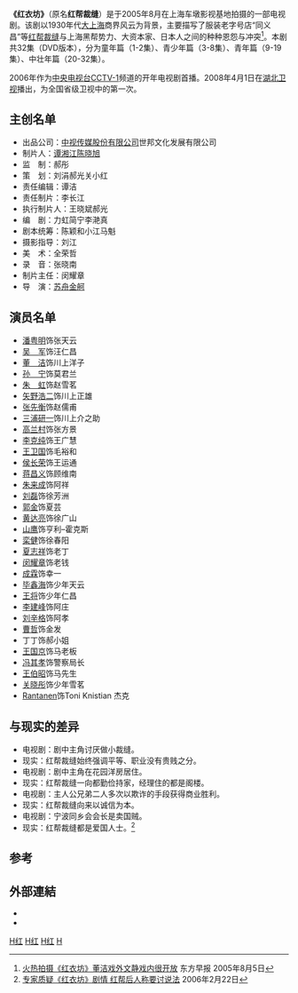 {{电视节目信息框
| 名稱 = 红衣坊
| 原名 = 红帮裁缝
| 圖片 = 红衣坊.jpg
| 圖說 = 电视剧海报
| 分類 = 年代剧
| 原創者 = 
| 編劇 = [[力虹|力虹]]、[[简宁|简宁]]、[[李滟真|李滟真]]
| 導演 = [[苏舟|苏舟]]、[[金舸|金舸]]
| 演出 = [[董洁|董洁]]、[[潘粤明|潘粤明]]、[[吴军|吴军]]
| 配音 = 
| 旁白 = 
| 主題曲 =
| 片尾曲 =
| 作曲 = 
| 國家 = {{CHN}}
| 語言 = [[普通话|普通话]]
| 季數 = 
| 集數 = 32集或28集
| 每集列表 = 
| 製片人 = [[谭湘江|谭湘江]]、[[陈晓旭|陈晓旭]]
| 執行製片 = 
| 拍攝地 = {{CHN}}上海车墩影视基地
| 攝像 = 
| 每集長 = 
| 頻道 =
| 電視網 =[[中国中央电视台综合频道|CCTV-1]]
| 視頻制式 = 
| 音頻制式 = 
| 開始 =2006年
| 結束 =
| 先於 = 
| 後於 = 
| 相關劇集 = 
| 官方網站 = [http://yule.sohu.com/s2005/hyf.shtml 《红衣坊》]
}}
'''《红衣坊》'''（原名'''红帮裁缝'''）是于2005年8月在上海车墩影视基地拍摄的一部电视剧。该剧以1930年代[[上海市|大上海]]商界风云为背景，主要描写了服装老字号店“同义昌”等[[红帮裁缝|红帮裁缝]]与上海黑帮势力、大资本家、日本人之间的种种恩怨与冲突<ref>[http://ent.163.com/05/0805/09/1QCQ25K4000300D1.html 火热拍摄《红衣坊》董洁戏外文静戏内很开放] {{Wayback|url=http://ent.163.com/05/0805/09/1QCQ25K4000300D1.html |date=20160305020312 }}东方早报 2005年8月5日</ref>。本剧共32集（DVD版本），分为童年篇（1-2集）、青少年篇（3-8集）、青年篇（9-19集）、中壮年篇（20-32集）。

2006年作为[[中国中央电视台|中央电视台]][[中国中央电视台综合频道|CCTV-1]]频道的开年电视剧首播。2008年4月1日在[[湖北卫视|湖北卫视]]播出，为全国省级卫视中的第一次。

== 主创名单 ==
*出品公司：[[中视传媒股份有限公司|中视传媒股份有限公司]]世邦文化发展有限公司
*制片人：[[谭湘江|谭湘江]][[陈晓旭|陈晓旭]]
*监　制：郝彤
*策　划：刘涓郝光关小红
*责任编辑：谭洁
*责任制片：李长江
*执行制片人：王晓斌郝光
*编　剧：力虹简宁李滟真
*剧本统筹：陈颖和小江马魁
*摄影指导：刘江
*美　术：全荣哲
*录　音：张晓南
*制片主任：闵耀章
*导　演：[[苏舟|苏舟]][[金舸|金舸]]

== 演员名单 ==
* [[潘粤明|潘粤明]]饰张天云　
* [[吴军|吴　军]]饰汪仁昌
* [[董洁|董　洁]]饰川上洋子　
* [[孙宁|孙　宁]]饰莫君兰
* [[朱虹_(演员)|朱　虹]]饰赵雪茗　
* [[矢野浩二|矢野浩二]]饰川上正雄
* [[张先衡|张先衡]]饰赵儒甫
* [[三浦研一|三浦研一]]饰川上介之助
* [[高兰村|高兰村]]饰张方景
* [[李克纯|李克纯]]饰王广慧
* [[王卫国|王卫国]]饰毛裕和
* [[侯长荣|侯长荣]]饰王运通
* [[蒋昌义|蒋昌义]]饰顾维南
* [[朱来成|朱来成]]饰阿祥
* [[刘磊|刘磊]]饰徐芳洲
* [[郭金|郭金]]饰夏芸
* [[黄达亮|黄达亮]]饰徐广山
* [[山鹰|山鹰]]饰亨利–霍克斯
* [[栾健|栾健]]饰徐春阳
* [[夏志祥|夏志祥]]饰老丁
* [[闵耀章|闵耀章]]饰老钱
* [[成霖|成霖]]饰幸一
* [[毕鑫海|毕鑫海]]饰少年天云
* [[王将|王将]]饰少年仁昌
* [[李建峰|李建峰]]饰阿庄
* [[刘辛格|刘辛格]]饰阿孝
* [[曹哲|曹哲]]饰金发
* 丁丁饰郝小姐
* [[王国京|王国京]]饰马老板
* [[冯其孝|冯其孝]]饰警察局长
* [[王伯昭|王伯昭]]饰马先生
* [[关晓彤|关晓彤]]饰少年雪茗
* [[Rantanen|Rantanen]]饰Toni Knistian 杰克



== 与现实的差异 ==
* 电视剧：剧中主角讨厌做小裁缝。
* 现实：红帮裁缝始终强调平等、职业没有贵贱之分。
* 电视剧：剧中主角在花园洋房居住。
* 现实：红帮裁缝一向都勤俭持家，经理住的都是阁楼。
* 电视剧：主人公兄弟二人多次以欺诈的手段获得商业胜利。
* 现实：红帮裁缝向来以诚信为本。
* 电视剧：宁波同乡会会长是卖国贼。
* 现实：红帮裁缝都是爱国人士。<ref>[http://yule.sohu.com/20060222/n227769787.shtml 专家质疑《红衣坊》剧情 红帮后人称要讨说法] {{Wayback|url=http://yule.sohu.com/20060222/n227769787.shtml |date=20160304214604 }}2006年2月22日</ref>
==参考==
{{reflist}}

==外部連結==
*{{IMDb title|tt11318666}}
*{{douban}}

{{2006年中國大陸古裝/民初電視劇}}
[[Category:2006年中國電視劇集|H红]]
[[Category:中華民國大陸時期背景電視劇|H红]]
[[Category:上海市背景電視劇|H红]]
[[Category:红帮裁缝|H]]